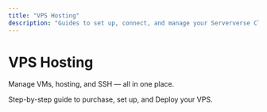 ```yaml
---
title: "VPS Hosting"
description: "Guides to set up, connect, and manage your Serververse Cloud Services."
---
```


# VPS Hosting

Manage VMs, hosting, and SSH — all in one place.

<CardGroup cols={2}>
  <Card title="Getting Started" icon="server" iconType="duotone" color="#ffa632" href="/vps/start">
    Step-by-step guide to purchase, set up, and Deploy your VPS.
  </Card>
</CardGroup>
